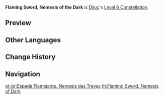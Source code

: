{{Constellation Infobox
|image       = Constellation Flaming Sword, Nemesis of the Dark.png
|description = After casting [[Searing Onslaught]], the next 2 [[Tempered Sword|Normal Attacks]] within the next 6s will have their DMG and ATK SPD increased by 30%.<br />Additionally, Searing Onslaught will not interrupt the Normal Attack combo.
|level       = 6
|character   = Diluc
|utility1    = ATK SPD
|utility2    = Percentage DMG Increase
|utility3    = Normal Attack DMG Increase
}}
'''Flaming Sword, Nemesis of the Dark''' is [[Diluc]]'s [[Level 6 Constellation]].
<!--
==Gameplay Notes==
-->

==Preview==
{{Preview
|file=Flaming Sword, Nemesis of the Dark Preview
|caption=Using Elemental Skill without interrupting Normal Attack combo
}}

==Other Languages==
{{Other Languages
|en      = Flaming Sword, Nemesis of the Dark
|zhs     = 清算黑暗的炎之剑
|zhs_rm  = Qīngsuàn Hēi'àn de Yán zhī Jiàn
|zht     = 清算黑暗的炎之劍
|zht_rm  = Qīngsuàn Hēi'àn de Yán zhī Jiàn
|zh_tl   = Flaming Sword That Clears Darkness
|ja      = 闇を清算する炎の剣
|ja_rm   = Yami wo Seisan Suru Honoo no Ken
|ja_tl   = Sword of Fire Which Ends the Darkness
|ko      = 어둠을 가르는 화염의 검
|ko_rm   = Eodum-eul Gareuneun Hwayeom-ui Geom
|ko_tl   = Sword of Flame which cut Darkness
|es      = Espada llameante, némesis de la oscuridad
|es_tl   = Flaming Sword, Nemesis of Darkness
|fr      = L'épée des flammes brise-nuit
|fr_tl   = The Sword of the Night-Breaking Flames
|ru      = Клинок, освещающий тьму
|ru_tl   = 
|th      = Flaming Sword, Nemesis of Dark
|vi      = Kiếm Lửa Diệt Trừ Tà Ác
|vi_tl   = Fire Sword that Destroys Evil
|de      = Flammendes Schwert, Vernichter der Dunkelheit
|de_tl   = Flaming Sword, Destroyer of the Darkness
|id      = Flaming Sword, Nemesis of the Dark
|pt      = Espada Flamejante, Nemesis das Trevas
|pt_tl   = Flaming Sword, Nemesis of the Darkness
}}

==Change History==
{{Change History|1.0}}

==Navigation==
{{Talent Navbox|Diluc}}

[[pt-br:Espada Flamejante, Nemesis das Trevas]]
[[th:Flaming Sword, Nemesis of Dark]]